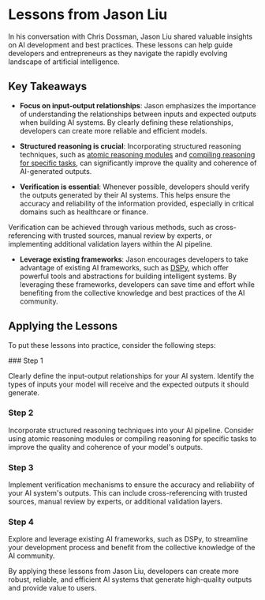 
# Lessons from Jason Liu

In his conversation with Chris Dossman, Jason Liu shared valuable insights on AI development and best practices. These lessons can help guide developers and entrepreneurs as they navigate the rapidly evolving landscape of artificial intelligence.

## Key Takeaways

- **Focus on input-output relationships**: Jason emphasizes the importance of understanding the relationships between inputs and expected outputs when building AI systems. By clearly defining these relationships, developers can create more reliable and efficient models.

- **Structured reasoning is crucial**: Incorporating structured reasoning techniques, such as [atomic reasoning modules](/self-discover-dspy/atomic-reasoning-modules) and [compiling reasoning for specific tasks](/self-discover-dspy/compiling-reasoning-specific-tasks), can significantly improve the quality and coherence of AI-generated outputs.

- **Verification is essential**: Whenever possible, developers should verify the outputs generated by their AI systems. This helps ensure the accuracy and reliability of the information provided, especially in critical domains such as healthcare or finance.

<Callout emoji="💡">
  Verification can be achieved through various methods, such as cross-referencing with trusted sources, manual review by experts, or implementing additional validation layers within the AI pipeline.
</Callout>

- **Leverage existing frameworks**: Jason encourages developers to take advantage of existing AI frameworks, such as [DSPy](/langchain-vs-dspy/dspy-advantages), which offer powerful tools and abstractions for building intelligent systems. By leveraging these frameworks, developers can save time and effort while benefiting from the collective knowledge and best practices of the AI community.

## Applying the Lessons

To put these lessons into practice, consider the following steps:

<Steps>
### Step 1

Clearly define the input-output relationships for your AI system. Identify the types of inputs your model will receive and the expected outputs it should generate.

### Step 2

Incorporate structured reasoning techniques into your AI pipeline. Consider using atomic reasoning modules or compiling reasoning for specific tasks to improve the quality and coherence of your model's outputs.

### Step 3

Implement verification mechanisms to ensure the accuracy and reliability of your AI system's outputs. This can include cross-referencing with trusted sources, manual review by experts, or additional validation layers.

### Step 4

Explore and leverage existing AI frameworks, such as DSPy, to streamline your development process and benefit from the collective knowledge of the AI community.
</Steps>

By applying these lessons from Jason Liu, developers can create more robust, reliable, and efficient AI systems that generate high-quality outputs and provide value to users.